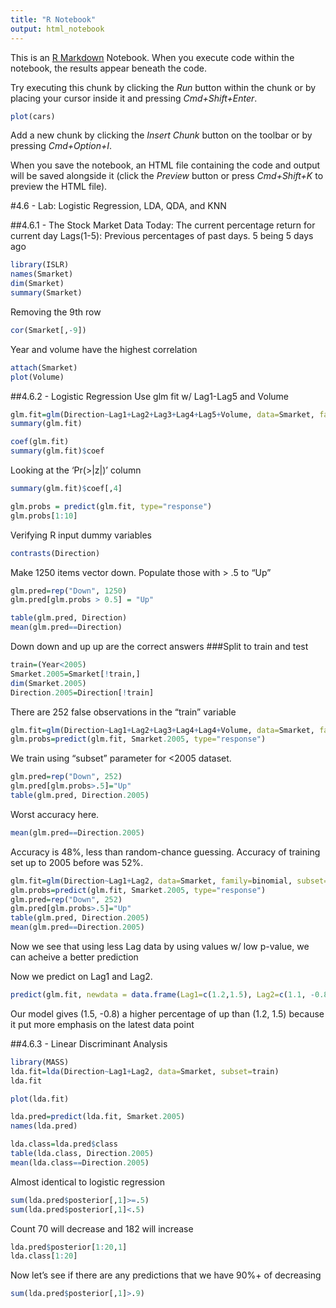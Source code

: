 ```yaml
---
title: "R Notebook"
output: html_notebook
---
```


This is an [R Markdown](http://rmarkdown.rstudio.com) Notebook. When you execute code within the notebook, the results appear beneath the code. 

Try executing this chunk by clicking the *Run* button within the chunk or by placing your cursor inside it and pressing *Cmd+Shift+Enter*. 

```r
plot(cars)
```

Add a new chunk by clicking the *Insert Chunk* button on the toolbar or by pressing *Cmd+Option+I*.

When you save the notebook, an HTML file containing the code and output will be saved alongside it (click the *Preview* button or press *Cmd+Shift+K* to preview the HTML file).

#4.6 - Lab: Logistic Regression, LDA, QDA, and KNN

##4.6.1 - The Stock Market Data
Today: The current percentage return for current day
Lags(1-5): Previous percentages of past days. 5 being 5 days ago
```r
library(ISLR)
names(Smarket)
dim(Smarket)
summary(Smarket)
```
Removing the 9th row
```r
cor(Smarket[,-9])
```
Year and volume have the highest correlation
```r
attach(Smarket)
plot(Volume)
```
##4.6.2 - Logistic Regression
Use glm fit w/ Lag1-Lag5 and Volume
```r
glm.fit=glm(Direction~Lag1+Lag2+Lag3+Lag4+Lag5+Volume, data=Smarket, family=binomial)
summary(glm.fit)
```
```r
coef(glm.fit)
summary(glm.fit)$coef
```
Looking at the 'Pr(>|z|)' column
```r
summary(glm.fit)$coef[,4]
```
```r
glm.probs = predict(glm.fit, type="response")
glm.probs[1:10]
```
Verifying R input dummy variables
```r
contrasts(Direction)
```
Make 1250 items vector down. Populate those with > .5 to "Up"
```r
glm.pred=rep("Down", 1250)
glm.pred[glm.probs > 0.5] = "Up"
```

```r
table(glm.pred, Direction)
mean(glm.pred==Direction)
```
Down down and up up are the correct answers
###Split to train and test
```r
train=(Year<2005)
Smarket.2005=Smarket[!train,]
dim(Smarket.2005)
Direction.2005=Direction[!train]
```
There are 252 false observations in the "train" variable
```r
glm.fit=glm(Direction~Lag1+Lag2+Lag3+Lag4+Lag4+Volume, data=Smarket, family=binomial, subset=train)
glm.probs=predict(glm.fit, Smarket.2005, type="response")
```
We train using "subset" parameter for <2005 dataset. 
```r
glm.pred=rep("Down", 252)
glm.pred[glm.probs>.5]="Up"
table(glm.pred, Direction.2005)
```
Worst accuracy here.
```r
mean(glm.pred==Direction.2005)
```
Accuracy is 48%, less than random-chance guessing. Accuracy of training set up to 2005 before was 52%.
```r
glm.fit=glm(Direction~Lag1+Lag2, data=Smarket, family=binomial, subset=train)
glm.probs=predict(glm.fit, Smarket.2005, type="response")
glm.pred=rep("Down", 252)
glm.pred[glm.probs>.5]="Up"
table(glm.pred, Direction.2005)
mean(glm.pred==Direction.2005)
```
Now we see that using less Lag data by using values w/ low p-value, we can acheive a better prediction

Now we predict on Lag1 and Lag2.
```r
predict(glm.fit, newdata = data.frame(Lag1=c(1.2,1.5), Lag2=c(1.1, -0.8)), type="response")
```
Our model gives (1.5, -0.8) a higher percentage of up than (1.2, 1.5) because it put more emphasis on the latest data point

##4.6.3 - Linear Discriminant Analysis
```r
library(MASS)
lda.fit=lda(Direction~Lag1+Lag2, data=Smarket, subset=train)
lda.fit
```
```r
plot(lda.fit)
```
```r
lda.pred=predict(lda.fit, Smarket.2005)
names(lda.pred)
```
```r
lda.class=lda.pred$class
table(lda.class, Direction.2005)
mean(lda.class==Direction.2005)
```
Almost identical to logistic regression
```r
sum(lda.pred$posterior[,1]>=.5)
sum(lda.pred$posterior[,1]<.5)
```
Count 70 will decrease and 182 will increase
```r
lda.pred$posterior[1:20,1]
lda.class[1:20]
```
Now let's see if there are any predictions that we have 90%+ of decreasing
```r
sum(lda.pred$posterior[,1]>.9)
```


